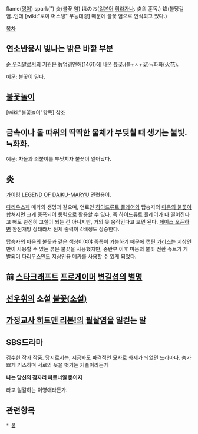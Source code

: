 flame([[영어]])
spark(")
炎(불꽃 염)
ほのお([[일본어]] [[히라가나]]. 炎의 훈독.)
焰(불당길 염..인데 [wiki:"로이 머스탱" 무능대령] 때문에 불꽃 염으로 인식되고 있다.)

[[목차]]

== 연소반응시 빛나는 밝은 바깥 부분 ==
[[순 우리말]]로서의 기원은 능엄경언해(1461)에 나온 븘곶.(블+­ㅅ+곶)≒화화(火花).

예문: 불꽃이 일다. 

== [[불꽃놀이]] ==
[wiki:"불꽃놀이"항목] 참조
== 금속이나 돌 따위의 딱딱한 물체가 부딪칠 때 생기는 불빛. ≒화화. ==
예문: 차돌과 쇠붙이를 부딪치자 불꽃이 일어났다.

== 炎 ==
[[가이킹 LEGEND OF DAIKU-MARYU]] 관련용어.

[[다리우스]]제 메카의 생명과 같으며, 연료인 [[하이드류트 플레어]]와 탑승자의 [[마음의 불꽃]]이 합쳐지면 크게 증폭되어 동력으로 활용할 수 있다. 즉 하이드류트 플레어가 다 떨어진다고 해도 완전히 고철이 되는 건 아니지만, 거의 못 움직인다고 보면 된다. [[페이스 오픈]]하면 완전개방 상태라서 전체 출력이 4배정도 상승한다.

탑승자의 마음의 불꽃과 같은 색상이여야 증폭이 가능하기 때문에 [[캡틴 가리스]]는 지상인만이 사용할 수 있는 붉은 불꽃을 사용했지만, 중반부 이후 마음의 불꽃 전환 슈트가 개발되어 [[다리우스인]]도 지상인용 메카를 사용할 수 있게 되었다.

== 前 [[스타크래프트]] [[프로게이머]] [[변길섭]]의 [[별명]] ==

== [[선우휘]]의 소설 [[불꽃(소설)]] ==

== [[가정교사 히트맨 리본!]]의 [[필살염]]을 일컫는 말 ==

== SBS드라마 ==

김수현 작가 작품. 당시로서는, 지금봐도 파격적인 묘사로 화제가 되었던 드라마다. 숨가쁘게 키스하며 서로의 옷을 벗기는 커플이라든가

'''나는 당신의 잠자리 파트너일 뿐이지'''

라고 일갈하는 이영애라든가.


== 관련항목 ==

 * [[불]]
